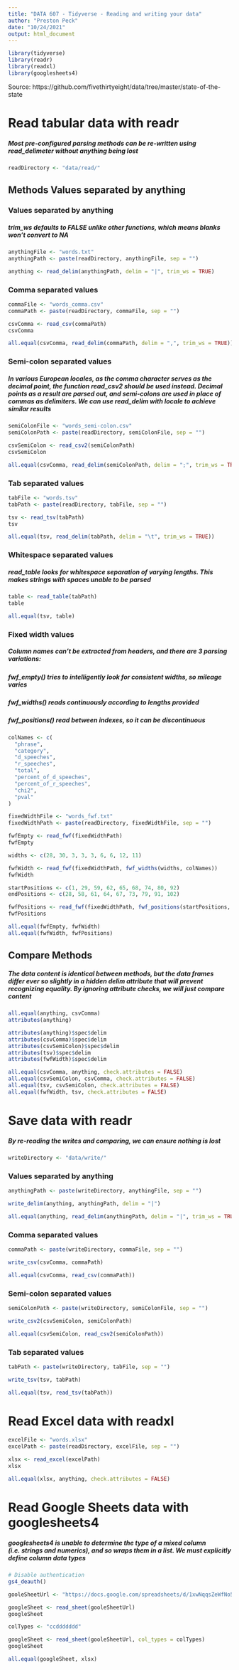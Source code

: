 ```yaml
---
title: "DATA 607 - Tidyverse - Reading and writing your data"
author: "Preston Peck"
date: "10/24/2021"
output: html_document
---
```


```r
library(tidyverse)
library(readr)
library(readxl)
library(googlesheets4)
```

Source: https://github.com/fivethirtyeight/data/tree/master/state-of-the-state

# Read tabular data with readr
##### Most pre-configured parsing methods can be re-written using read_delimeter without anything being lost
```r
readDirectory <- "data/read/"
```

## Methods Values separated by anything
### Values separated by anything
##### trim_ws defaults to FALSE unlike other functions, which means blanks won't convert to NA
```r
anythingFile <- "words.txt"
anythingPath <- paste(readDirectory, anythingFile, sep = "")

anything <- read_delim(anythingPath, delim = "|", trim_ws = TRUE)
```

### Comma separated values
```r
commaFile <- "words_comma.csv"
commaPath <- paste(readDirectory, commaFile, sep = "")

csvComma <- read_csv(commaPath)
csvComma

all.equal(csvComma, read_delim(commaPath, delim = ",", trim_ws = TRUE))
```

### Semi-colon separated values
##### In various European locales, as the comma character serves as the decimal point, the function read_csv2 should be used instead. Decimal points as a result are parsed out, and semi-colons are used in place of commas as delimiters. We can use read_delim with locale to achieve similar results
```r
semiColonFile <- "words_semi-colon.csv"
semiColonPath <- paste(readDirectory, semiColonFile, sep = "")

csvSemiColon <- read_csv2(semiColonPath)
csvSemiColon

all.equal(csvComma, read_delim(semiColonPath, delim = ";", trim_ws = TRUE, locale = locale(decimal_mark = ",")))
```

### Tab separated values
```r
tabFile <- "words.tsv"
tabPath <- paste(readDirectory, tabFile, sep = "")

tsv <- read_tsv(tabPath)
tsv

all.equal(tsv, read_delim(tabPath, delim = "\t", trim_ws = TRUE))
```

### Whitespace separated values
##### read_table looks for whitespace separation of varying lengths. This makes strings with spaces unable to be parsed
```r
table <- read_table(tabPath)
table

all.equal(tsv, table)
```

### Fixed width values
##### Column names can't be extracted from headers, and there are 3 parsing variations:\n
##### fwf_empty() tries to intelligently look for consistent widths, so mileage varies\n
##### fwf_widths() reads continuously according to lengths provided\n
##### fwf_positions() read between indexes, so it can be discontinuous
```r
colNames <- c(
  "phrase",
  "category",
  "d_speeches",
  "r_speeches",
  "total",
  "percent_of_d_speeches",
  "percent_of_r_speeches",
  "chi2",
  "pval"
)

fixedWidthFile <- "words_fwf.txt"
fixedWidthPath <- paste(readDirectory, fixedWidthFile, sep = "")

fwfEmpty <- read_fwf(fixedWidthPath)
fwfEmpty

widths <- c(28, 30, 3, 3, 3, 6, 6, 12, 11)

fwfWidth <- read_fwf(fixedWidthPath, fwf_widths(widths, colNames))
fwfWidth

startPositions <- c(1, 29, 59, 62, 65, 68, 74, 80, 92)
endPositions <- c(28, 58, 61, 64, 67, 73, 79, 91, 102)

fwfPositions <- read_fwf(fixedWidthPath, fwf_positions(startPositions, endPositions, colNames))
fwfPositions

all.equal(fwfEmpty, fwfWidth)
all.equal(fwfWidth, fwfPositions)
```

## Compare Methods
##### The data content is identical between methods, but the data frames differ ever so slightly in a hidden delim attribute that will prevent recognizing equality. By ignoring attribute checks, we will just compare content
```r
all.equal(anything, csvComma)
attributes(anything)

attributes(anything)$spec$delim
attributes(csvComma)$spec$delim
attributes(csvSemiColon)$spec$delim
attributes(tsv)$spec$delim
attributes(fwfWidth)$spec$delim

all.equal(csvComma, anything, check.attributes = FALSE)
all.equal(csvSemiColon, csvComma, check.attributes = FALSE)
all.equal(tsv, csvSemiColon, check.attributes = FALSE)
all.equal(fwfWidth, tsv, check.attributes = FALSE)
```





# Save data with readr
##### By re-reading the writes and comparing, we can ensure nothing is lost
```r
writeDirectory <- "data/write/"
```

### Values separated by anything
```r
anythingPath <- paste(writeDirectory, anythingFile, sep = "")

write_delim(anything, anythingPath, delim = "|")

all.equal(anything, read_delim(anythingPath, delim = "|", trim_ws = TRUE))
```

### Comma separated values
```r
commaPath <- paste(writeDirectory, commaFile, sep = "")

write_csv(csvComma, commaPath)

all.equal(csvComma, read_csv(commaPath))
```

### Semi-colon separated values
```r
semiColonPath <- paste(writeDirectory, semiColonFile, sep = "")

write_csv2(csvSemiColon, semiColonPath)

all.equal(csvSemiColon, read_csv2(semiColonPath))
```

### Tab separated values
```r
tabPath <- paste(writeDirectory, tabFile, sep = "")

write_tsv(tsv, tabPath)

all.equal(tsv, read_tsv(tabPath))
```





# Read Excel data with readxl
```r
excelFile <- "words.xlsx"
excelPath <- paste(readDirectory, excelFile, sep = "")

xlsx <- read_excel(excelPath)
xlsx

all.equal(xlsx, anything, check.attributes = FALSE)
```





# Read Google Sheets data with googlesheets4
##### googlesheets4 is unable to determine the type of a mixed column (i.e. strings and numerics), and so wraps them in a list. We must explicitly define column data types 
```r
# Disable authentication
gs4_deauth()

gooleSheetUrl <- "https://docs.google.com/spreadsheets/d/1xwNqqsZeWfNo5PzDFogusRhRpb0QivuITy558HdqyMM/edit?usp=sharing"

googleSheet <- read_sheet(gooleSheetUrl)
googleSheet

colTypes <- "ccddddddd"

googleSheet <- read_sheet(gooleSheetUrl, col_types = colTypes)
googleSheet

all.equal(googleSheet, xlsx)
```